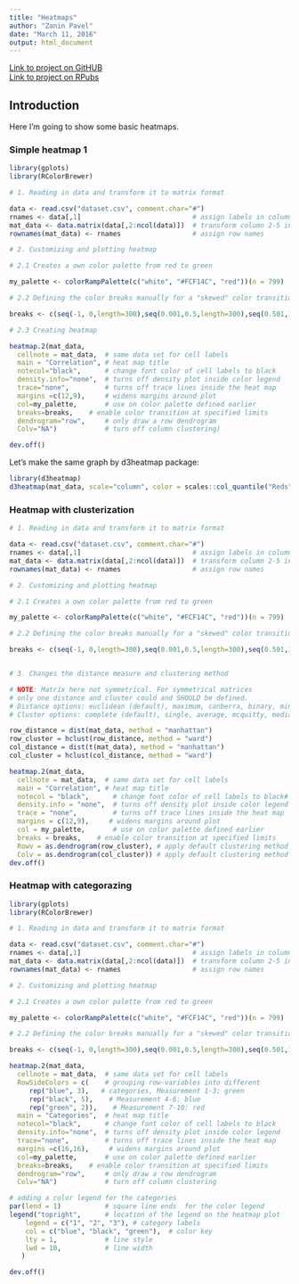 ```yaml
---
title: "Heatmaps"
author: "Zanin Pavel"
date: "March 11, 2016"
output: html_document
---
```

[Link to project on GitHUB](https://github.com/Filareth2015/Solutions-collection/tree/master/Heatmaps)     
[Link to project on RPubs](http://rpubs.com/Zanin_Pavel/160113) 


## Introduction

Here I'm going to show some basic heatmaps.

### Simple heatmap 1

```r

library(gplots)
library(RColorBrewer)

# 1. Reading in data and transform it to matrix format

data <- read.csv("dataset.csv", comment.char="#")
rnames <- data[,1]                            # assign labels in column 1 to "rnames"
mat_data <- data.matrix(data[,2:ncol(data)])  # transform column 2-5 into a matrix
rownames(mat_data) <- rnames                  # assign row names 

# 2. Customizing and plotting heatmap

# 2.1 Creates a own color palette from red to green    

my_palette <- colorRampPalette(c("white", "#FCF14C", "red"))(n = 799)   

# 2.2 Defining the color breaks manually for a "skewed" color transition

breaks <- c(seq(-1, 0,length=300),seq(0.001,0.5,length=300),seq(0.501,1,length=200))

# 2.3 Creating heatmap

heatmap.2(mat_data, 
  cellnote = mat_data,  # same data set for cell labels
  main = "Correlation", # heat map title
  notecol="black",      # change font color of cell labels to black
  density.info="none",  # turns off density plot inside color legend
  trace="none",         # turns off trace lines inside the heat map
  margins =c(12,9),     # widens margins around plot
  col=my_palette,       # use on color palette defined earlier 
  breaks=breaks,    # enable color transition at specified limits
  dendrogram="row",     # only draw a row dendrogram
  Colv="NA")            # turn off column clustering)

dev.off()
```

    
Let's make the same graph by d3heatmap package:

```r
library(d3heatmap)
d3heatmap(mat_data, scale="column", color = scales::col_quantile("Reds", NULL, 5))
```

### Heatmap with clusterization
```r
# 1. Reading in data and transform it to matrix format

data <- read.csv("dataset.csv", comment.char="#")
rnames <- data[,1]                            # assign labels in column 1 to "rnames"
mat_data <- data.matrix(data[,2:ncol(data)])  # transform column 2-5 into a matrix
rownames(mat_data) <- rnames                  # assign row names 

# 2. Customizing and plotting heatmap

# 2.1 Creates a own color palette from red to green    

my_palette <- colorRampPalette(c("white", "#FCF14C", "red"))(n = 799)   

# 2.2 Defining the color breaks manually for a "skewed" color transition

breaks <- c(seq(-1, 0,length=300),seq(0.001,0.5,length=300),seq(0.501,1,length=200))


# 3. Changes the distance measure and clustering method

# NOTE: Matrix here not symmetrical. For symmetrical matrices
# only one distance and cluster could and SHOULD be defined.
# Distance options: euclidean (default), maximum, canberra, binary, minkowski, manhattan
# Cluster options: complete (default), single, average, mcquitty, median, centroid, ward

row_distance = dist(mat_data, method = "manhattan")
row_cluster = hclust(row_distance, method = "ward")
col_distance = dist(t(mat_data), method = "manhattan")
col_cluster = hclust(col_distance, method = "ward")

heatmap.2(mat_data, 
  cellnote = mat_data,  # same data set for cell labels
  main = "Correlation", # heat map title
  notecol = "black",      # change font color of cell labels to black#
  density.info = "none",  # turns off density plot inside color legend
  trace = "none",         # turns off trace lines inside the heat map
  margins = c(12,9),     # widens margins around plot
  col = my_palette,       # use on color palette defined earlier 
  breaks = breaks,    # enable color transition at specified limits
  Rowv = as.dendrogram(row_cluster), # apply default clustering method
  Colv = as.dendrogram(col_cluster)) # apply default clustering method
dev.off()
```

### Heatmap with categorazing
```r

library(gplots)
library(RColorBrewer)

# 1. Reading in data and transform it to matrix format

data <- read.csv("dataset.csv", comment.char="#")
rnames <- data[,1]                            # assign labels in column 1 to "rnames"
mat_data <- data.matrix(data[,2:ncol(data)])  # transform column 2-5 into a matrix
rownames(mat_data) <- rnames                  # assign row names 

# 2. Customizing and plotting heatmap

# 2.1 Creates a own color palette from red to green    

my_palette <- colorRampPalette(c("white", "#FCF14C", "red"))(n = 799)   

# 2.2 Defining the color breaks manually for a "skewed" color transition

breaks <- c(seq(-1, 0,length=300),seq(0.001,0.5,length=300),seq(0.501,1,length=200))

heatmap.2(mat_data, 
  cellnote = mat_data,  # same data set for cell labels
  RowSideColors = c(    # grouping row-variables into different
     rep("blue", 3),   # categories, Measurement 1-3: green
     rep("black", 5),    # Measurement 4-6: blue
     rep("green", 2)),    # Measurement 7-10: red
  main = "Categories",  # heat map title
  notecol="black",      # change font color of cell labels to black
  density.info="none",  # turns off density plot inside color legend
  trace="none",         # turns off trace lines inside the heat map
  margins =c(16,16),     # widens margins around plot
  col=my_palette,       # use on color palette defined earlier 
  breaks=breaks,    # enable color transition at specified limits
  dendrogram="row",     # only draw a row dendrogram
  Colv="NA")            # turn off column clustering

# adding a color legend for the categories
par(lend = 1)           # square line ends  for the color legend
legend("topright",      # location of the legend on the heatmap plot
    legend = c("1", "2", "3"), # category labels
    col = c("blue", "black", "green"),  # color key
    lty = 1,            # line style
    lwd = 10,           # line width
   )          

dev.off()
```


